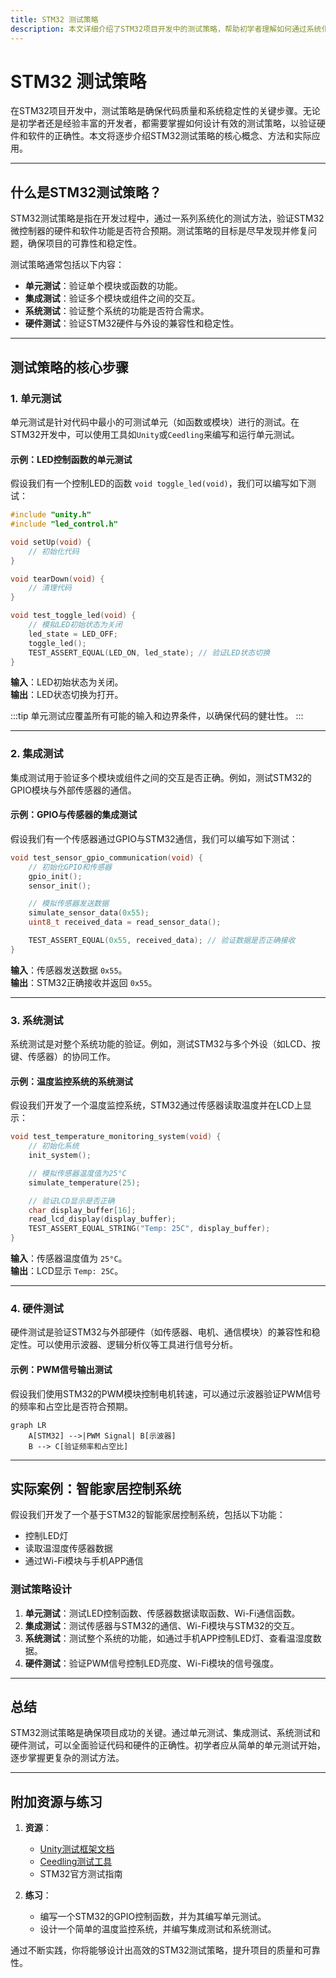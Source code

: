 ```yaml
---
title: STM32 测试策略
description: 本文详细介绍了STM32项目开发中的测试策略，帮助初学者理解如何通过系统化的测试确保代码的可靠性和稳定性。
---
```


# STM32 测试策略

在STM32项目开发中，测试策略是确保代码质量和系统稳定性的关键步骤。无论是初学者还是经验丰富的开发者，都需要掌握如何设计有效的测试策略，以验证硬件和软件的正确性。本文将逐步介绍STM32测试策略的核心概念、方法和实际应用。

---

## 什么是STM32测试策略？

STM32测试策略是指在开发过程中，通过一系列系统化的测试方法，验证STM32微控制器的硬件和软件功能是否符合预期。测试策略的目标是尽早发现并修复问题，确保项目的可靠性和稳定性。

测试策略通常包括以下内容：
- **单元测试**：验证单个模块或函数的功能。
- **集成测试**：验证多个模块或组件之间的交互。
- **系统测试**：验证整个系统的功能是否符合需求。
- **硬件测试**：验证STM32硬件与外设的兼容性和稳定性。

---

## 测试策略的核心步骤

### 1. 单元测试
单元测试是针对代码中最小的可测试单元（如函数或模块）进行的测试。在STM32开发中，可以使用工具如`Unity`或`Ceedling`来编写和运行单元测试。

#### 示例：LED控制函数的单元测试
假设我们有一个控制LED的函数 `void toggle_led(void)`，我们可以编写如下测试：

```c
#include "unity.h"
#include "led_control.h"

void setUp(void) {
    // 初始化代码
}

void tearDown(void) {
    // 清理代码
}

void test_toggle_led(void) {
    // 模拟LED初始状态为关闭
    led_state = LED_OFF;
    toggle_led();
    TEST_ASSERT_EQUAL(LED_ON, led_state); // 验证LED状态切换
}
```

**输入**：LED初始状态为关闭。<br />
**输出**：LED状态切换为打开。

:::tip
单元测试应覆盖所有可能的输入和边界条件，以确保代码的健壮性。
:::

---

### 2. 集成测试
集成测试用于验证多个模块或组件之间的交互是否正确。例如，测试STM32的GPIO模块与外部传感器的通信。

#### 示例：GPIO与传感器的集成测试
假设我们有一个传感器通过GPIO与STM32通信，我们可以编写如下测试：

```c
void test_sensor_gpio_communication(void) {
    // 初始化GPIO和传感器
    gpio_init();
    sensor_init();

    // 模拟传感器发送数据
    simulate_sensor_data(0x55);
    uint8_t received_data = read_sensor_data();

    TEST_ASSERT_EQUAL(0x55, received_data); // 验证数据是否正确接收
}
```

**输入**：传感器发送数据 `0x55`。<br />
**输出**：STM32正确接收并返回 `0x55`。

---

### 3. 系统测试
系统测试是对整个系统功能的验证。例如，测试STM32与多个外设（如LCD、按键、传感器）的协同工作。

#### 示例：温度监控系统的系统测试
假设我们开发了一个温度监控系统，STM32通过传感器读取温度并在LCD上显示：

```c
void test_temperature_monitoring_system(void) {
    // 初始化系统
    init_system();

    // 模拟传感器温度值为25°C
    simulate_temperature(25);

    // 验证LCD显示是否正确
    char display_buffer[16];
    read_lcd_display(display_buffer);
    TEST_ASSERT_EQUAL_STRING("Temp: 25C", display_buffer);
}
```

**输入**：传感器温度值为 `25°C`。<br />
**输出**：LCD显示 `Temp: 25C`。

---

### 4. 硬件测试
硬件测试是验证STM32与外部硬件（如传感器、电机、通信模块）的兼容性和稳定性。可以使用示波器、逻辑分析仪等工具进行信号分析。

#### 示例：PWM信号输出测试
假设我们使用STM32的PWM模块控制电机转速，可以通过示波器验证PWM信号的频率和占空比是否符合预期。

```mermaid
graph LR
    A[STM32] -->|PWM Signal| B[示波器]
    B --> C[验证频率和占空比]
```

---

## 实际案例：智能家居控制系统

假设我们开发了一个基于STM32的智能家居控制系统，包括以下功能：
- 控制LED灯
- 读取温湿度传感器数据
- 通过Wi-Fi模块与手机APP通信

### 测试策略设计
1. **单元测试**：测试LED控制函数、传感器数据读取函数、Wi-Fi通信函数。
2. **集成测试**：测试传感器与STM32的通信、Wi-Fi模块与STM32的交互。
3. **系统测试**：测试整个系统的功能，如通过手机APP控制LED灯、查看温湿度数据。
4. **硬件测试**：验证PWM信号控制LED亮度、Wi-Fi模块的信号强度。

---

## 总结

STM32测试策略是确保项目成功的关键。通过单元测试、集成测试、系统测试和硬件测试，可以全面验证代码和硬件的正确性。初学者应从简单的单元测试开始，逐步掌握更复杂的测试方法。

---

## 附加资源与练习

1. **资源**：
   - [Unity测试框架文档](https://github.com/ThrowTheSwitch/Unity)
   - [Ceedling测试工具](https://github.com/ThrowTheSwitch/Ceedling)
   - STM32官方测试指南

2. **练习**：
   - 编写一个STM32的GPIO控制函数，并为其编写单元测试。
   - 设计一个简单的温度监控系统，并编写集成测试和系统测试。

通过不断实践，你将能够设计出高效的STM32测试策略，提升项目的质量和可靠性。